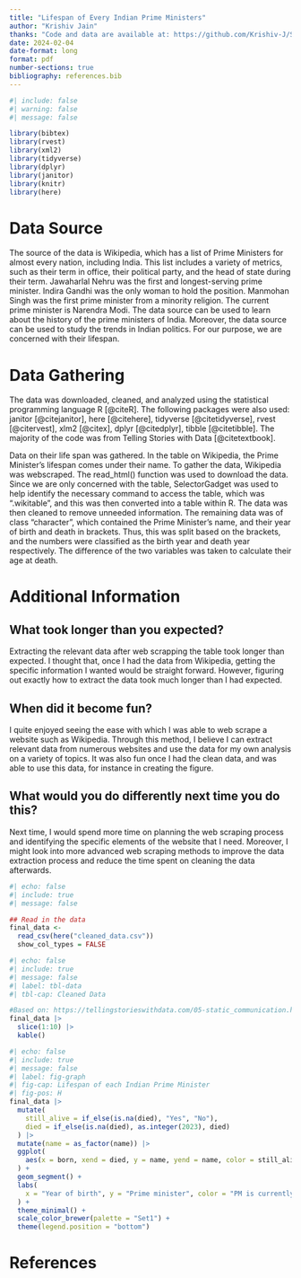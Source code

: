 ```yaml
---
title: "Lifespan of Every Indian Prime Ministers"
author: "Krishiv Jain"
thanks: "Code and data are available at: https://github.com/Krishiv-J/STA302-Mini-essay-5a.git"
date: 2024-02-04
date-format: long
format: pdf
number-sections: true
bibliography: references.bib
---
```


```r
#| include: false
#| warning: false
#| message: false

library(bibtex)
library(rvest)
library(xml2)
library(tidyverse)
library(dplyr)
library(janitor)
library(knitr)
library(here)
```

# Data Source

The source of the data is Wikipedia, which has a list of Prime Ministers for almost every nation, including India. This list includes a variety of metrics, such as their term in office, their political party, and the head of state during their term. Jawaharlal Nehru was the first and longest-serving prime minister. Indira Gandhi was the only woman to hold the position. Manmohan Singh was the first prime minister from a minority religion. The current prime minister is Narendra Modi. The data source can be used to learn about the history of the prime ministers of India. Moreover, the data source can be used to study the trends in Indian politics. For our purpose, we are concerned with their lifespan. 

# Data Gathering

The data was downloaded, cleaned, and analyzed using the statistical programming language R [@citeR]. The following packages were also used: janitor [@citejanitor], here [@citehere], tidyverse [@citetidyverse], rvest [@citervest], xlm2 [@citex], dplyr [@citedplyr], tibble [@citetibble]. The majority of the code was from Telling Stories with Data [@citetextbook]. 

Data on their life span was gathered. In the table on Wikipedia, the Prime Minister’s lifespan comes under their name. To gather the data, Wikipedia was webscraped. The read_html() function was used to download the data. Since we are only concerned with the table, SelectorGadget was used to help identify the necessary command to access the table, which was “.wikitable”, and this was then converted into a table within R. The data was then cleaned to remove unneeded information. The remaining data was of class “character”, which contained the Prime Minister’s name, and their year of birth and death in brackets. Thus, this was split based on the brackets, and the numbers were classified as the birth year and death year respectively. The difference of the two variables was taken to calculate their age at death. 

# Additional Information

## What took longer than you expected?
Extracting the relevant data after web scrapping the table took longer than expected. I thought that, once I had the data from Wikipedia, getting the specific information I wanted would be straight forward. However, figuring out exactly how to extract the data took much longer than I had expected. 

## When did it become fun?
I quite enjoyed seeing the ease with which I was able to web scrape a website such as Wikipedia. Through this method, I believe I can extract relevant data from numerous websites and use the data for my own analysis on a variety of topics. It was also fun once I had the clean data, and was able to use this data, for instance in creating the figure. 

## What would you do differently next time you do this? 
Next time, I would spend more time on planning the web scraping process and identifying the specific elements of the website that I need. Moreover, I might look into more advanced web scraping methods to improve the data extraction process and reduce the time spent on cleaning the data afterwards.


```r
#| echo: false
#| include: true
#| message: false

## Read in the data
final_data <-
  read_csv(here("cleaned_data.csv"))
  show_col_types = FALSE

```

```r
#| echo: false
#| include: true
#| message: false
#| label: tbl-data
#| tbl-cap: Cleaned Data

#Based on: https://tellingstorieswithdata.com/05-static_communication.html#tables 
final_data |>
  slice(1:10) |>
  kable()
```

```r
#| echo: false
#| include: true
#| message: false
#| label: fig-graph
#| fig-cap: Lifespan of each Indian Prime Minister
#| fig-pos: H
final_data |>
  mutate(
    still_alive = if_else(is.na(died), "Yes", "No"),
    died = if_else(is.na(died), as.integer(2023), died)
  ) |>
  mutate(name = as_factor(name)) |>
  ggplot(
    aes(x = born, xend = died, y = name, yend = name, color = still_alive)
  ) +
  geom_segment() +
  labs(
    x = "Year of birth", y = "Prime minister", color = "PM is currently alive"
  ) +
  theme_minimal() +
  scale_color_brewer(palette = "Set1") +
  theme(legend.position = "bottom")
```


\newpage


# References
